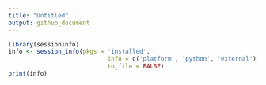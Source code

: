 ```yaml
---
title: "Untitled"
output: github_document
---
```


```r
library(sessioninfo)
info <- session_info(pkgs = 'installed',
                            info = c('platform', 'python', 'external'),
                            to_file = FALSE)
print(info)
```



